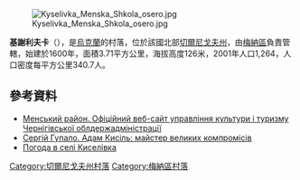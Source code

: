 [[Image:Kyselivka_Menska_Shkola_osero.jpg|right]]

'''基謝利夫卡'''（{{lang-uk|Киселівка}}），是[[烏克蘭|烏克蘭]]的村落，位於該國北部[[切爾尼戈夫州|切爾尼戈夫州]]，由[[梅納區|梅納區]]負責管轄，始建於1600年，面積3.71平方公里，海拔高度126米，2001年人口1,264，人口密度每平方公里340.7人。

{{coord|51|35|58|N|32|13|32|E|scale:100000|display=title}}

==參考資料==
* [http://www.cult.gov.ua/blog/1-0-12 Менський район. Офіційний веб-сайт управління культури і туризму Чернігівської облдержадміністрації] {{Wayback|url=http://www.cult.gov.ua/blog/1-0-12 |date=20161105041436 }}
* [http://istvolyn.info/index.php?option=com_content&task=view&id=348&Itemid=25 Сергій Гупало. Адам Кисіль: майстер великих компромісів] {{Wayback|url=http://istvolyn.info/index.php?option=com_content&task=view&id=348&Itemid=25 |date=20160304221601 }}
* [http://weather.in.ua/ua/chernigovskaja/10486 Погода в селі Киселівка] {{Wayback|url=http://weather.in.ua/ua/chernigovskaja/10486 |date=20160305081858 }}

[[Category:切爾尼戈夫州村落|Category:切爾尼戈夫州村落]]
[[Category:梅納區村落|Category:梅納區村落]]


{{Chernihiv-geo-stub}}